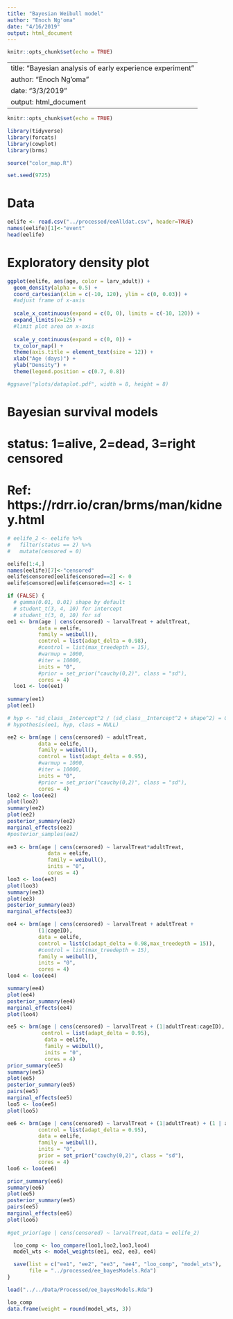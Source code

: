 ```yaml
---
title: "Bayesian Weibull model"
author: "Enoch Ng'oma" 
date: "4/16/2019"
output: html_document
---
```


```r
knitr::opts_chunk$set(echo = TRUE)
```

---
title: "Bayesian analysis of early experience experiment"
author: "Enoch Ng'oma"
date: "3/3/2019"
output: html_document
---

```r
knitr::opts_chunk$set(echo = TRUE)

library(tidyverse) 
library(forcats)
library(cowplot)
library(brms)

source("color_map.R")

set.seed(9725)

```

# Data

```r
eelife <- read.csv("../processed/eeAlldat.csv", header=TRUE)
names(eelife)[1]<-"event"
head(eelife)
```

# Exploratory density plot

```r

ggplot(eelife, aes(age, color = larv_adult)) + 
  geom_density(alpha = 0.5) +
  coord_cartesian(xlim = c(-10, 120), ylim = c(0, 0.03)) + 
  #adjust frame of x-axis
  
  scale_x_continuous(expand = c(0, 0), limits = c(-10, 120)) +
  expand_limits(x=125) +
  #limit plot area on x-axis
  
  scale_y_continuous(expand = c(0, 0)) +
  tx_color_map() +
  theme(axis.title = element_text(size = 12)) +
  xlab("Age (days)") +
  ylab("Density") +
  theme(legend.position = c(0.7, 0.8))

#ggsave("plots/dataplot.pdf", width = 8, height = 8)
```

# Bayesian survival models
# status: 1=alive, 2=dead, 3=right censored
# Ref: https://rdrr.io/cran/brms/man/kidney.html

```r

# eelife_2 <- eelife %>%
#   filter(status == 2) %>% 
#   mutate(censored = 0)

eelife[1:4,]
names(eelife)[7]<-"censored"
eelife$censored[eelife$censored==2] <- 0
eelife$censored[eelife$censored==3] <- 1

if (FALSE) {
  # gamma(0.01, 0.01) shape by default
  # student_t(3, 4, 10) for intercept
  # student_t(3, 0, 10) for sd
ee1 <- brm(age | cens(censored) ~ larvalTreat + adultTreat,
          data = eelife,
          family = weibull(),
          control = list(adapt_delta = 0.98),
          #control = list(max_treedepth = 15),
          #warmup = 1000,
          #iter = 10000,
          inits = "0",
          #prior = set_prior("cauchy(0,2)", class = "sd"),
          cores = 4)
  loo1 <- loo(ee1)
  
summary(ee1)
plot(ee1)

# hyp <- "sd_class__Intercept^2 / (sd_class__Intercept^2 + shape^2) = 0"
# hypothesis(ee1, hyp, class = NULL)

ee2 <- brm(age | cens(censored) ~ adultTreat,
          data = eelife,
          family = weibull(),
          control = list(adapt_delta = 0.95),
          #warmup = 1000,
          #iter = 10000,
          inits = "0",
          #prior = set_prior("cauchy(0,2)", class = "sd"),
          cores = 4)
loo2 <- loo(ee2)
plot(loo2)
summary(ee2)  
plot(ee2)
posterior_summary(ee2)
marginal_effects(ee2)
#posterior_samples(ee2)
  
ee3 <- brm(age | cens(censored) ~ larvalTreat*adultTreat,
             data = eelife,
             family = weibull(),
             inits = "0",
             cores = 4)
loo3 <- loo(ee3)
plot(loo3)
summary(ee3)  
plot(ee3)
posterior_summary(ee3)
marginal_effects(ee3)

ee4 <- brm(age | cens(censored) ~ larvalTreat + adultTreat +
          (1|cageID),
          data = eelife,
          control = list(c(adapt_delta = 0.98,max_treedepth = 15)),
          #control = list(max_treedepth = 15),
          family = weibull(),
          inits = "0",
          cores = 4)
loo4 <- loo(ee4)

summary(ee4)  
plot(ee4)
posterior_summary(ee4)
marginal_effects(ee4)
plot(loo4)

ee5 <- brm(age | cens(censored) ~ larvalTreat + (1|adultTreat:cageID),
           control = list(adapt_delta = 0.95),
            data = eelife,
            family = weibull(),
            inits = "0",
            cores = 4)
prior_summary(ee5)
summary(ee5)  
plot(ee5)
posterior_summary(ee5)
pairs(ee5)
marginal_effects(ee5)
loo5 <- loo(ee5)
plot(loo5)

ee6 <- brm(age | cens(censored) ~ larvalTreat + (1|adultTreat) + (1 | adultTreat:cageID), 
          control = list(adapt_delta = 0.95),
          data = eelife, 
          family = weibull(), 
          inits = "0",
          prior = set_prior("cauchy(0,2)", class = "sd"),
          cores = 4)
loo6 <- loo(ee6)

prior_summary(ee6)
summary(ee6)  
plot(ee5)
posterior_summary(ee5)
pairs(ee5)
marginal_effects(ee6)
plot(loo6)
  
#get_prior(age | cens(censored) ~ larvalTreat,data = eelife_2)

  loo_comp <- loo_compare(loo1,loo2,loo3,loo4)
  model_wts <- model_weights(ee1, ee2, ee3, ee4)

  save(list = c("ee1", "ee2", "ee3", "ee4", "loo_comp", "model_wts"),
       file = "../processed/ee_bayesModels.Rda")
}
```

```r
load("../../Data/Processed/ee_bayesModels.Rda")

loo_comp
data.frame(weight = round(model_wts, 3))
```
